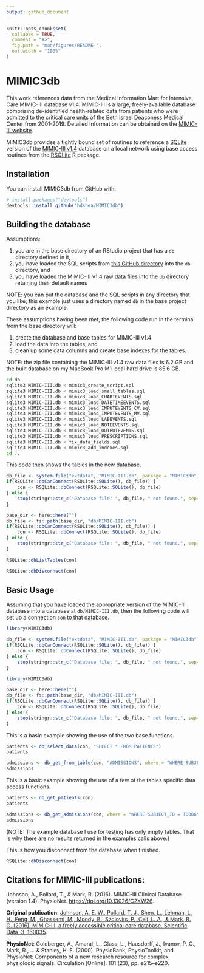 ```yaml
---
output: github_document
---
```


<!-- README.md is generated from README.Rmd. Please edit that file -->

```r
knitr::opts_chunk$set(
  collapse = TRUE,
  comment = "#>",
  fig.path = "man/figures/README-",
  out.width = "100%"
)
```

# MIMIC3db

<!-- badges: start -->
<!-- badges: end -->

This work references data from the Medical Information Mart for Intensive Care MIMIC-III database v1.4. 
MIMIC-III is a large, freely-available database comprising de-identified health-related data from patients who
were admitted to the critical care units of the Beth Israel Deaconess Medical Center from 2001-2019.  Detailed
information can be obtained on the [MIMIC-III website](https://mimic.mit.edu/docs/iii/).

MIMIC3db provides a tightly bound set of routines to reference a [SQLite](https://www.sqlite.org/index.html) 
version of the [MIMIC-III v1.4](https://physionet.org/content/mimiciii/1.4/) database on a local network using 
base access routines from the [RSQLite](https://github.com/r-dbi/RSQLite) R package. 

## Installation

You can install MIMIC3db from GitHub with:

``` r
# install.packages("devtools")
devtools::install_github("hdshea/MIMIC3db")
```

## Building the database

Assumptions:

1. you are in the base directory of an RStudio project that has a `db` directory defined in it,
2. you have loaded the SQL scripts from 
[this GitHub directory](https://github.com/hdshea/MIMIC3db/tree/main/inst/sql) into the `db` directory, and
3. you have loaded the MIMIC-III v1.4 raw data files into the `db` directory retaining their default names

NOTE: you can put the database and the SQL scripts in any directory that you like; this example just uses a 
directory named `db` in the base project directory as an example.

These assumptions having been met, the following code run in the terminal from the base directory 
will:

1. create the database and base tables for MIMIC-III v1.4
2. load the data into the tables, and 
3. clean up some data columns and create base indexes for the tables.

NOTE:  the zip file containing the MIMIC-III v1.4 raw data files is 6.2 GB and the built database on my 
MacBook Pro M1 local hard drive is 85.6 GB.

```bash
cd db
sqlite3 MIMIC-III.db < mimic3_create_script.sql
sqlite3 MIMIC-III.db < mimic3_load_small_tables.sql
sqlite3 MIMIC-III.db < mimic3_load_CHARTEVENTS.sql
sqlite3 MIMIC-III.db < mimic3_load_DATETIMEEVENTS.sql
sqlite3 MIMIC-III.db < mimic3_load_INPUTEVENTS_CV.sql
sqlite3 MIMIC-III.db < mimic3_load_INPUTEVENTS_MV.sql
sqlite3 MIMIC-III.db < mimic3_load_LABEVENTS.sql
sqlite3 MIMIC-III.db < mimic3_load_NOTEEVENTS.sql
sqlite3 MIMIC-III.db < mimic3_load_OUTPUTEVENTS.sql
sqlite3 MIMIC-III.db < mimic3_load_PRESCRIPTIONS.sql
sqlite3 MIMIC-III.db < fix_data_fields.sql
sqlite3 MIMIC-III.db < mimic3_add_indexes.sql
cd ..
```

This code then shows the tables in the new database.

```r
db_file <- system.file("extdata", "MIMIC-III.db", package = "MIMIC3db")
if(RSQLite::dbCanConnect(RSQLite::SQLite(), db_file)) {
    con <- RSQLite::dbConnect(RSQLite::SQLite(), db_file)
} else {
    stop(stringr::str_c("Database file: ", db_file, " not found.", sep=""))
}
```

```r
base_dir <- here::here("")
db_file <- fs::path(base_dir, "db/MIMIC-III.db")
if(RSQLite::dbCanConnect(RSQLite::SQLite(), db_file)) {
    con <- RSQLite::dbConnect(RSQLite::SQLite(), db_file)
} else {
    stop(stringr::str_c("Database file: ", db_file, " not found.", sep=""))
}
```

```r
RSQLite::dbListTables(con)
```

```r
RSQLite::dbDisconnect(con)
```

## Basic Usage

Assuming that you have loaded the appropriate version of the MIMIC-III database into a database at 
`db/MIMIC-III.db`, then the following code will set up a connection `con` to that database.

```r
library(MIMIC3db)

db_file <- system.file("extdata", "MIMIC-III.db", package = "MIMIC3db")
if(RSQLite::dbCanConnect(RSQLite::SQLite(), db_file)) {
    con <- RSQLite::dbConnect(RSQLite::SQLite(), db_file)
} else {
    stop(stringr::str_c("Database file: ", db_file, " not found.", sep=""))
}
```

```r
library(MIMIC3db)

base_dir <- here::here("")
db_file <- fs::path(base_dir, "db/MIMIC-III.db")
if(RSQLite::dbCanConnect(RSQLite::SQLite(), db_file)) {
    con <- RSQLite::dbConnect(RSQLite::SQLite(), db_file)
} else {
    stop(stringr::str_c("Database file: ", db_file, " not found.", sep=""))
}
```

This is a basic example showing the use of the two base functions.

```r
patients <- db_select_data(con, "SELECT * FROM PATIENTS")
patients

admissions <- db_get_from_table(con, "ADMISSIONS", where = "WHERE SUBJECT_ID = 10006")
admissions
```

This is a basic example showing the use of a few of the tables specific data access functions.

```r
patients <- db_get_patients(con)
patients

admissions <- db_get_admissions(con, where = "WHERE SUBJECT_ID = 10006")
admissions
```

(NOTE:  The example database I use for testing has only empty tables.  That is why there are no results returned in the examples calls above.)

This is how you disconnect from the database when finished.

```r
RSQLite::dbDisconnect(con)
```

## Citations for MIMIC-III publications:

Johnson, A., Pollard, T., & Mark, R. (2016). MIMIC-III Clinical Database (version 1.4). PhysioNet.
[https://doi.org/10.13026/C2XW26](https://doi.org/10.13026/C2XW26).

**Original publication**:
[Johnson, A. E. W., Pollard, T. J., Shen, L., Lehman, L. H., Feng, M., Ghassemi, M., Moody, B., Szolovits, P., 
Celi, L. A., & Mark, R. G. (2016). MIMIC-III, a freely accessible critical care database. Scientific Data, 3,
160035](https://www.nature.com/articles/sdata201635).

**PhysioNet**:
Goldberger, A., Amaral, L., Glass, L., Hausdorff, J., Ivanov, P. C., Mark, R., ... & Stanley, H. E. (2000).
PhysioBank, PhysioToolkit, and PhysioNet: Components of a new research resource for complex physiologic signals.
Circulation [Online]. 101 (23), pp. e215–e220.

